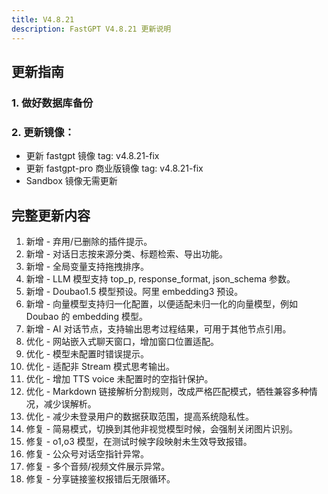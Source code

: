 ```yaml
---
title: V4.8.21
description: FastGPT V4.8.21 更新说明
---
```


## 更新指南

### 1. 做好数据库备份

### 2. 更新镜像：

- 更新 fastgpt 镜像 tag: v4.8.21-fix
- 更新 fastgpt-pro 商业版镜像 tag: v4.8.21-fix
- Sandbox 镜像无需更新

## 完整更新内容

1. 新增 - 弃用/已删除的插件提示。
2. 新增 - 对话日志按来源分类、标题检索、导出功能。
3. 新增 - 全局变量支持拖拽排序。
4. 新增 - LLM 模型支持 top_p, response_format, json_schema 参数。
5. 新增 - Doubao1.5 模型预设。阿里 embedding3 预设。
6. 新增 - 向量模型支持归一化配置，以便适配未归一化的向量模型，例如 Doubao 的 embedding 模型。
6. 新增 - AI 对话节点，支持输出思考过程结果，可用于其他节点引用。
7. 优化 - 网站嵌入式聊天窗口，增加窗口位置适配。
8. 优化 - 模型未配置时错误提示。
9. 优化 - 适配非 Stream 模式思考输出。
10. 优化 - 增加 TTS voice 未配置时的空指针保护。
11. 优化 - Markdown 链接解析分割规则，改成严格匹配模式，牺牲兼容多种情况，减少误解析。
12. 优化 - 减少未登录用户的数据获取范围，提高系统隐私性。
13. 修复 - 简易模式，切换到其他非视觉模型时候，会强制关闭图片识别。
14. 修复 - o1,o3 模型，在测试时候字段映射未生效导致报错。
15. 修复 - 公众号对话空指针异常。
16. 修复 - 多个音频/视频文件展示异常。
17. 修复 - 分享链接鉴权报错后无限循环。
